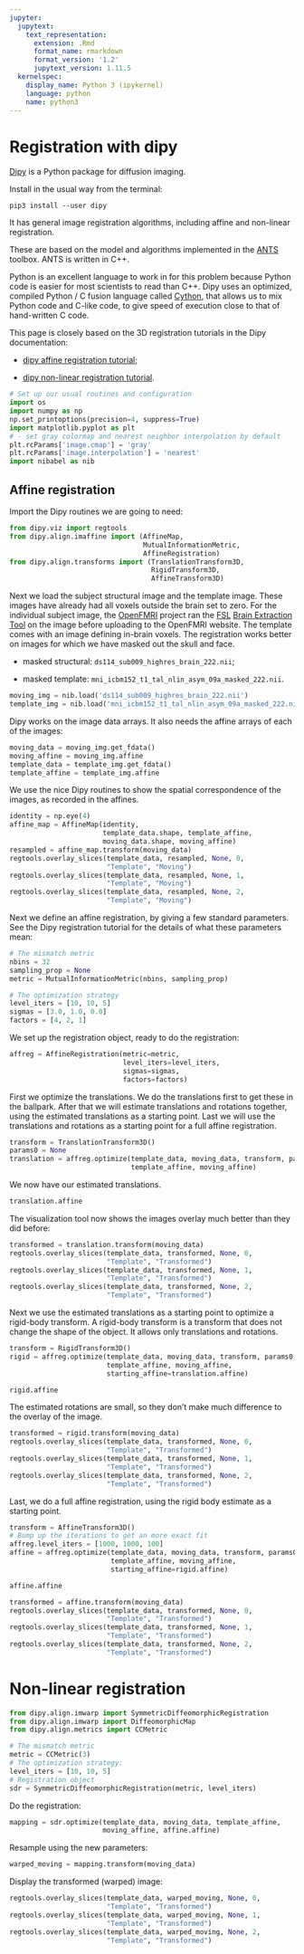 ```yaml
---
jupyter:
  jupytext:
    text_representation:
      extension: .Rmd
      format_name: rmarkdown
      format_version: '1.2'
      jupytext_version: 1.11.5
  kernelspec:
    display_name: Python 3 (ipykernel)
    language: python
    name: python3
---
```


# Registration with dipy

[Dipy](http://nipy.org/dipy) is a Python package for diffusion imaging.

Install in the usual way from the terminal:

```
pip3 install --user dipy
```

It has general image registration algorithms, including affine and non-linear
registration.

These are based on the model and algorithms implemented in the [ANTS](http://picsl.upenn.edu/software/ants/) toolbox.
ANTS is written in C++.

Python is an excellent language to work in for this problem because Python
code is easier for most scientists to read than C++. Dipy uses an optimized,
compiled Python / C fusion language called [Cython](http://cython.org/), that allows us to mix
Python code and C-like code, to give speed of execution close to that of
hand-written C code.

This page is closely based on the 3D registration tutorials in the
Dipy documentation:

* [dipy affine registration tutorial](http://nipy.org/dipy/examples_built/affine_registration_3d.html);

* [dipy non-linear registration tutorial](http://nipy.org/dipy/examples_built/syn_registration_3d.html#example-syn-registration-3d).

```python
# Set up our usual routines and configuration
import os
import numpy as np
np.set_printoptions(precision=4, suppress=True)
import matplotlib.pyplot as plt
# - set gray colormap and nearest neighbor interpolation by default
plt.rcParams['image.cmap'] = 'gray'
plt.rcParams['image.interpolation'] = 'nearest'
import nibabel as nib
```

## Affine registration

Import the Dipy routines we are going to need:

```python
from dipy.viz import regtools
from dipy.align.imaffine import (AffineMap,
                                 MutualInformationMetric,
                                 AffineRegistration)
from dipy.align.transforms import (TranslationTransform3D,
                                   RigidTransform3D,
                                   AffineTransform3D)
```

Next we load the subject structural image and the template image. These images
have already had all voxels outside the brain set to zero. For the individual
subject image, the [OpenFMRI](https://openfmri.org/) project ran the [FSL](http://www.fmrib.ox.ac.uk/fsl) [Brain Extraction Tool](http://fsl.fmrib.ox.ac.uk/fsl/fslwiki/BET) on
the image before uploading to the OpenFMRI website.  The template comes with
an image defining in-brain voxels. The registration works better on images for
which we have masked out the skull and face.

* masked structural: `ds114_sub009_highres_brain_222.nii`;

* masked template:
  `mni_icbm152_t1_tal_nlin_asym_09a_masked_222.nii`.

```python
moving_img = nib.load('ds114_sub009_highres_brain_222.nii')
template_img = nib.load('mni_icbm152_t1_tal_nlin_asym_09a_masked_222.nii')
```

Dipy works on the image data arrays. It also needs the affine arrays of each
of the images:

```python
moving_data = moving_img.get_fdata()
moving_affine = moving_img.affine
template_data = template_img.get_fdata()
template_affine = template_img.affine
```

We use the nice Dipy routines to show the spatial correspondence of the
images, as recorded in the affines.

```python
identity = np.eye(4)
affine_map = AffineMap(identity,
                       template_data.shape, template_affine,
                       moving_data.shape, moving_affine)
resampled = affine_map.transform(moving_data)
regtools.overlay_slices(template_data, resampled, None, 0,
                        "Template", "Moving")
regtools.overlay_slices(template_data, resampled, None, 1,
                        "Template", "Moving")
regtools.overlay_slices(template_data, resampled, None, 2,
                        "Template", "Moving")
```

Next we define an affine registration, by giving a few standard parameters.
See the Dipy registration tutorial for the details of what these parameters
mean:

```python
# The mismatch metric
nbins = 32
sampling_prop = None
metric = MutualInformationMetric(nbins, sampling_prop)
```

```python
# The optimization strategy
level_iters = [10, 10, 5]
sigmas = [3.0, 1.0, 0.0]
factors = [4, 2, 1]
```

We set up the registration object, ready to do the registration:

```python
affreg = AffineRegistration(metric=metric,
                            level_iters=level_iters,
                            sigmas=sigmas,
                            factors=factors)
```

First we optimize the translations. We do the translations first to get these
in the ballpark. After that we will estimate translations and rotations
together, using the estimated translations as a starting point. Last we will
use the translations and rotations as a starting point for a full affine
registration.

```python
transform = TranslationTransform3D()
params0 = None
translation = affreg.optimize(template_data, moving_data, transform, params0,
                              template_affine, moving_affine)
```

We now have our estimated translations.

```python
translation.affine
```

The visualization tool now shows the images overlay much better than they did
before:

```python
transformed = translation.transform(moving_data)
regtools.overlay_slices(template_data, transformed, None, 0,
                        "Template", "Transformed")
regtools.overlay_slices(template_data, transformed, None, 1,
                        "Template", "Transformed")
regtools.overlay_slices(template_data, transformed, None, 2,
                        "Template", "Transformed")
```

Next we use the estimated translations as a starting point to optimize a
rigid-body transform. A rigid-body transform is a transform that does not
change the shape of the object. It allows only translations and rotations.

```python
transform = RigidTransform3D()
rigid = affreg.optimize(template_data, moving_data, transform, params0,
                        template_affine, moving_affine,
                        starting_affine=translation.affine)
```

```python
rigid.affine
```

The estimated rotations are small, so they don’t make much difference to the
overlay of the image.

```python
transformed = rigid.transform(moving_data)
regtools.overlay_slices(template_data, transformed, None, 0,
                        "Template", "Transformed")
regtools.overlay_slices(template_data, transformed, None, 1,
                        "Template", "Transformed")
regtools.overlay_slices(template_data, transformed, None, 2,
                        "Template", "Transformed")
```

Last, we do a full affine registration, using the rigid body estimate as a
starting point.

```python
transform = AffineTransform3D()
# Bump up the iterations to get an more exact fit
affreg.level_iters = [1000, 1000, 100]
affine = affreg.optimize(template_data, moving_data, transform, params0,
                         template_affine, moving_affine,
                         starting_affine=rigid.affine)
```

```python
affine.affine
```

```python
transformed = affine.transform(moving_data)
regtools.overlay_slices(template_data, transformed, None, 0,
                        "Template", "Transformed")
regtools.overlay_slices(template_data, transformed, None, 1,
                        "Template", "Transformed")
regtools.overlay_slices(template_data, transformed, None, 2,
                        "Template", "Transformed")
```

# Non-linear registration

```python
from dipy.align.imwarp import SymmetricDiffeomorphicRegistration
from dipy.align.imwarp import DiffeomorphicMap
from dipy.align.metrics import CCMetric
```

```python
# The mismatch metric
metric = CCMetric(3)
# The optimization strategy:
level_iters = [10, 10, 5]
# Registration object
sdr = SymmetricDiffeomorphicRegistration(metric, level_iters)
```

Do the registration:

```python
mapping = sdr.optimize(template_data, moving_data, template_affine,
                       moving_affine, affine.affine)
```

Resample using the new parameters:

```python
warped_moving = mapping.transform(moving_data)
```

Display the transformed (warped) image:

```python
regtools.overlay_slices(template_data, warped_moving, None, 0,
                        "Template", "Transformed")
regtools.overlay_slices(template_data, warped_moving, None, 1,
                        "Template", "Transformed")
regtools.overlay_slices(template_data, warped_moving, None, 2,
                        "Template", "Transformed")
```
